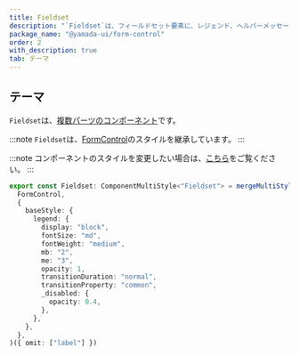 ```yaml
---
title: Fieldset
description: "`Fieldset`は、フィールドセット要素に、レジェンド、ヘルパーメッセージ、エラーメッセージなどをグループ化するために使用されるコンポーネントです。"
package_name: "@yamada-ui/form-control"
order: 2
with_description: true
tab: テーマ
---
```


## テーマ

`Fieldset`は、[複数パーツのコンポーネント](/styled-system/theming/component-styles#複数パーツのコンポーネント)です。

:::note
`Fieldset`は、[FormControl](/components/forms/form-control)のスタイルを継承しています。
:::

:::note
コンポーネントのスタイルを変更したい場合は、[こちら](/styled-system/theming/customize-theme#コンポーネントのスタイルを変更する)をご覧ください。
:::

```ts
export const Fieldset: ComponentMultiStyle<"Fieldset"> = mergeMultiStyle(
  FormControl,
  {
    baseStyle: {
      legend: {
        display: "block",
        fontSize: "md",
        fontWeight: "medium",
        mb: "2",
        me: "3",
        opacity: 1,
        transitionDuration: "normal",
        transitionProperty: "common",
        _disabled: {
          opacity: 0.4,
        },
      },
    },
  },
)({ omit: ["label"] })
```
